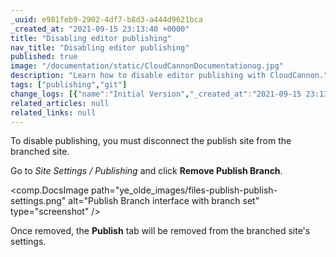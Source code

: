```yaml
---
_uuid: e981feb9-2902-4df7-b8d3-a444d9621bca
_created_at: "2021-09-15 23:13:40 +0000"
title: "Disabling editor publishing"
nav_title: "Disabling editor publishing"
published: true
image: "/documentation/static/CloudCannonDocumentationog.jpg"
description: "Learn how to disable editor publishing with CloudCannon."
tags: ["publishing","git"]
change_logs: [{"name":"Initial Version","_created_at":"2021-09-15 23:13:40 +0000"}]
related_articles: null
related_links: null
---
```


To disable publishing, you must disconnect the publish site from the branched site.

Go to *Site Settings / Publishing* and click **Remove Publish Branch**.

<comp.DocsImage path="ye_olde_images/files-publish-publish-settings.png" alt="Publish Branch interface with branch set" type="screenshot" />

Once removed, the **Publish** tab will be removed from the branched site's settings.
